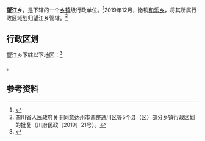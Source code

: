 {{中国乡级行政区|51/17/25/231/000
| 政府驻地 = 文昌街155号
}}
'''望江乡'''，是{{PRC admin/fullname|51/17/25/231/000|3}}下辖的一个[[乡镇|乡镇]]级行政单位。<ref>{{PRC admin/ref sgc|{{PRC admin/parent|51/17/25/231/000}}}}</ref>2019年12月，撤销[[和乐乡|和乐乡]]，将其所属行政区域划归望江乡管辖。<ref>四川省人民政府关于同意达州市调整通川区等5个县（区）部分乡镇行政区划的批复（川府民政〔2019〕21号）。</ref>

== 行政区划 ==
望江乡下辖以下地区：<ref>{{PRC admin/ref sgc|51/17/25/231/000}}</ref>

{{PRC admin/children|51/17/25/231/000}}。

== 参考资料 ==
{{reflist}}

{{PRC admin/navcat|51/17/25/231/000}}